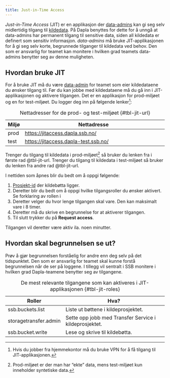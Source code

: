 ```yaml
---
title: Just-in-Time Access
---
```



*Just-in-Time Access* (JIT) er en applikasjon der [data-admins](./hva-er-dapla-team.html#data-admins) kan gi seg selv midlertidig tilgang til [kildedata](datatilstander.html#kildedata). På Dapla benyttes for dette for å unngå at data-admins har permanent tilgang til sensitive data, siden all kildedata er definert som sensitiv informasjon. *data-admins* må bruke JIT-applikasjonen for å gi seg selv korte, begrunnede tilganger til kildedata ved behov. Den som er ansvarlig for teamet kan monitere i hvilken grad teamets data-admins benytter seg av denne muligheten.

## Hvordan bruke JIT

For å bruke JIT må du være [data-admin](./hva-er-dapla-team.html#data-admins) for teamet som eier kildedataene du ønsker tilgang til. Før du kan jobbe med kildedataene må du gå inn i JIT-applikasjonen og aktivere tilgangen. Det er en applikasjon for prod-miljøet og en for test-miljøet. Du logger deg inn på følgende lenker^[Hvis du jobber fra hjemmekontor må du bruke VPN for å få tilgang til JIT-applikasjonen.]:

| Miljø | Nettadresse                                                                                                         |
| ----- | ------------------------------------------------------------------------------------------------------------------- |
| prod  | <https://jitaccess.dapla.ssb.no/>                                                                                   |
| test  | <https://jitaccess.dapla-test.ssb.no/>                                                                              |
: Nettadresser for de prod- og test-miljøet {#tbl-jit-url}

Trenger du tilgang til kildedata i prod-miljøet^[Prod-miljøet er der man har "ekte" data, mens test-miljøet kun inneholder syntetiske data.] så bruker du lenken fra i første rad @tbl-jit-url. Trenger du tilgang til kildedata i test-miljøet så bruker du lenken fra andre rad @tbl-jit-url.

I nettiden som åpnes blir du bedt om å oppgi følgende:

1. [Prosjekt-id](../faq.qmd#hvordan-finner-jeg-et-google-prosjekt-sin-prosjekt-id) der kildebøtta ligger. 
2. Deretter blir du bedt om å oppgi hvilke tilgangsroller du ønsker aktivert. Se forklaring av rollen i 
3. Deretter velger du hvor lenge tilgangen skal vare. Den kan maksimalt vare i 8 timer. 
4. Deretter må du skrive en begrunnelse for at aktiverer tilgangen. 
5. Til slutt trykker du på **Request access**.

Tilgangen vil deretter være aktiv ila. noen minutter. 

::: {.callout-note}
# Hvordan skal begrunnelsen se ut?
Prøv å gjør begrunnelsen forståelig for andre enn deg selv på det tidspunktet. Den som er ansvarlig for teamet skal kunne forstå begrunnelsen når de ser på loggene. I tillegg vil sentralt i SSB monitere i hvilken grad Dapla-teamene benytter seg av tilgangene. 
:::

| Roller                | Hva?                                                   |
| --------------------- | ------------------------------------------------------ |
| ssb.buckets.list      | Liste ut bøttene i kildeprosjektet.                    |
| storagetransfer.admin | Sette opp jobb med Transfer Service i kildeprosjektet. |
| ssb.bucket.write      | Lese og skrive til kildebøtta.                         |
: De mest relevante tilgangene som kan aktiveres i JIT-applikasjonen {#tbl-jit-roles}